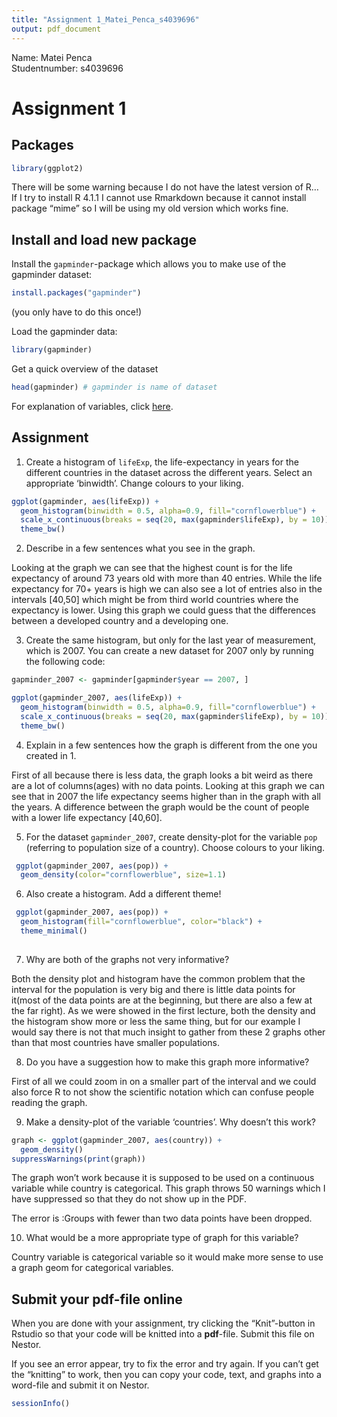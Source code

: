 ---
title: "Assignment 1_Matei_Penca_s4039696"
output: pdf_document
---

Name: Matei Penca       
Studentnumber: s4039696     

# Assignment 1 

## Packages
```{r}
library(ggplot2)
```

There will be some warning because I do not have the latest version of R... If I try to install R 4.1.1 I cannot use Rmarkdown because it cannot install package "mime" so I will be using my old version which works fine.

## Install and load new package
Install the `gapminder`-package which allows you to make use of the gapminder dataset: 
```{r, eval = FALSE}
install.packages("gapminder")
```
(you only have to do this once!)

Load the gapminder data:
```{r}
library(gapminder)
```

Get a quick overview of the dataset
```{r}
head(gapminder) # gapminder is name of dataset
```

For explanation of variables, click [here](https://cran.r-project.org/web/packages/gapminder/README.html).

## Assignment
1.  Create a histogram of `lifeExp`, the life-expectancy in years for the different countries in the dataset across the different years. Select an appropriate 'binwidth'. Change colours to your liking.
```{r}
ggplot(gapminder, aes(lifeExp)) + 
  geom_histogram(binwidth = 0.5, alpha=0.9, fill="cornflowerblue") + 
  scale_x_continuous(breaks = seq(20, max(gapminder$lifeExp), by = 10)) + 
  theme_bw()
```

2.  Describe in a few sentences what you see in the graph.

Looking at the graph we can see that the highest count is for the life expectancy of around 73 years old with more than 40 entries. While the life expectancy for 70+ years is high we can also see a lot of entries also in the intervals [40,50] which might be from third world countries where the expectancy is lower.
Using this graph we could guess that the differences between a developed country and a developing one.

3.  Create the same histogram, but only for the last year of measurement, which is 2007. You can create a new dataset for 2007 only by running the following code: 
```{r}
gapminder_2007 <- gapminder[gapminder$year == 2007, ]
```
```{r}
ggplot(gapminder_2007, aes(lifeExp)) + 
  geom_histogram(binwidth = 0.5, alpha=0.9, fill="cornflowerblue") + 
  scale_x_continuous(breaks = seq(20, max(gapminder$lifeExp), by = 10)) + 
  theme_bw()
```

4.  Explain in a few sentences how the graph is different from the one you created in 1.

First of all because there is less data, the graph looks a bit weird as there are a lot of columns(ages) with no data points. Looking at this graph we can see that in 2007 the life expectancy seems higher than in the graph with all the years.
A difference between the graph would be the count of people with a lower life expectancy [40,60].

5.  For the dataset `gapminder_2007`, create density-plot for the variable `pop` (referring to population size of a country). Choose colours to your liking.

```{r}
 ggplot(gapminder_2007, aes(pop)) +
  geom_density(color="cornflowerblue", size=1.1)
```

6.  Also create a histogram. Add a different theme!

```{r}
 ggplot(gapminder_2007, aes(pop)) +
  geom_histogram(fill="cornflowerblue", color="black") +
  theme_minimal()
   
```

7.  Why are both of the graphs not very informative?

Both the density plot and histogram have the common problem that the interval for the population is very big and there is little data points for it(most of the data points are at the beginning, but there are also a few at the far right).
As we were showed in the first lecture, both the density and the histogram show more or less the same thing, but for our example I would say there is not that much insight to gather from these 2 graphs other than that most countries have smaller populations.

8.  Do you have a suggestion how to make this graph more informative?

First of all we could zoom in on a smaller part of the interval and we could also force R to not show the scientific notation which can confuse people reading the graph.

9.  Make a density-plot of the variable 'countries'. Why doesn't this work?
```{r}
graph <- ggplot(gapminder_2007, aes(country)) +
  geom_density()
suppressWarnings(print(graph))
```
The graph won't work because it is supposed to be used on a continuous variable while country is categorical. This graph throws 50 warnings which I have suppressed so that they do not show up in the PDF. 

The error is :Groups with fewer than two data points have been dropped.

10. What would be a more appropriate type of graph for this variable? 

Country variable is categorical variable so it would make more sense to use a graph geom for categorical variables.



## Submit your pdf-file online  {-}
When you are done with your assignment, try clicking the "Knit"-button in Rstudio so that your code will be knitted into a **pdf**-file. Submit this file on Nestor.  

If you see an error appear, try to fix the error and try again. If you can't get the "knitting" to work, then you can copy your code, text, and graphs into a word-file and submit it on Nestor.

```{r}
sessionInfo()
```

